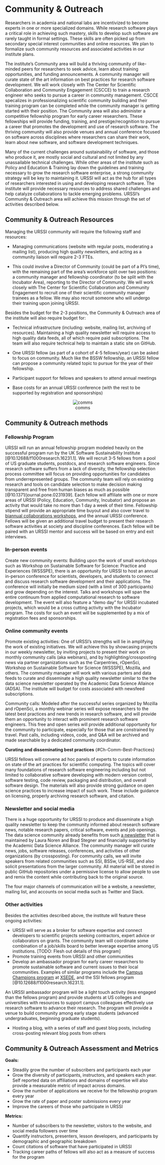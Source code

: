 # Community & Outreach {#Ch-Comm}

Researchers in academia and national labs are incentivized to become experts in one or more specialized domains.
While research software plays a critical role in achieving such mastery, skills to develop such software are rarely taught in formal settings.
These skills are often picked up from secondary special interest communities and online resources.
We plan to formalize such community resources and associated activities in our institute plans. 

The institute's Community area will build a thriving community of like-minded peers for researchers to seek advice, learn about training opportunities, and funding announcements.
A community manager will curate state of the art information on best practices for research software development. We will work closely with The Center for Scientific Collaboration and Community Engagement (CSCCE) to train a research engineer who seeks to pursue a career in community management. CSCCE specalizes in professionalizing scientific community building and their training program can be completed while the community manager is getting started with their position. 
The Community area will also administer a competitive fellowship program for early career researchers.
These fellowships will provide funding, training, and prestige/recognition to pursue a career that promotes the development and use of research software.
The thriving community will also provide venues and annual conference focused on software across disciplines where researchers can share their work, learn about new software, and software development techniques. 

Many of the current challenges around sustainability of software, and those who produce it, are mostly social and cultural and not limited by any unassailable technical challenges.
While other areas of the institute such as Policy and Education & Training lay down the guidelines and training necessary to grow the research software enterprise, a strong community strategy will be key to maintaining it.
URSSI will act as the hub for all types of researchers interested in using and developing research software.
The institute will  provide necessary resources to address shared challenges and help catalyze collaborations to tackle emerging problems.
URSSI's Community & Outreach area will achieve this mission through the set of activities described below.


## Community & Outreach Resources

Managing the URSSI community will require the following staff and resources:

- Managing communications (website with regular posts, moderating a mailing list), producing high quality newsletters, and acting as a community liaison will require 2-3 FTEs.

- This could involve a Director of Community (could be part of a PI's time), with the remaining part of the area's workforce split over two positions: a community manager and fellowship coordinator (to be split with the Incubator Area), reporting to the Director of Community. We will work closely with The Center for Scientific Collaboration and Community Engagement to recruit one of their scientific community manager trainees as a fellow. We may also recruit someone who will undergo their training upon joining URSSI.

Besides the budget for the 2-3 positions, the Community & Outreach area of the institute will also require budget for:

-  Technical infrastructure (including: website, mailing list, archiving of resources). Maintaining a high quality newsletter will require access to high quality data feeds, all of which require paid subscriptions. The team will also require technical help to maintain a static site on GitHub. 

-  One URSSI fellow (as part of a cohort of 4-5 fellows/year) can be asked to focus on community. Much like the BSSW fellowship, an URSSI fellow can propose a community related topic to pursue for the year of their fellowship. 

-  Participant support for fellows and speakers to attend annual meetings

-  Base costs for an annual URSSI conference (with the rest to be supported by registration and sponsorships)

<center>
![comms](images/comms_structure.png)
</center>



## Community & Outreach methods

### Fellowship Program

URSSI will run an annual fellowship program modeled heavily on the successful program run by the UK Software Sustainability Institute [@10.12688/f1000research.16231.1]. We will recruit 3-5 fellows from a pool of US graduate students, postdocs, and research software engineers. Since research software suffers from a lack of diversity, the fellowship selection process committee will focus on providing opportunities for candidates from underrepresented groups. The community team will rely on existing research and tools on candidate selection to make decision making transparent and free from human biases as much as possible [@10.1371/journal.pone.0231939]. Each fellow will affiliate with one or more areas of URSSI (Policy, Education, Community, Incubator) and propose an activity that would take no more than 1 day a week of their time. Fellowship stipend will provide an appropriate time buyout and also cover travel to [biannual collaborations workshops](https://eng.ox.ac.uk/events/ssi-collaborations-workshop-2020/), and the annual URSSI conference. Fellows will be given an additional travel budget to present their research software activities at society and discipline conferences. Each fellow will be paired with an URSSI mentor and success will be based on entry and exit interviews. 


### In-person events

Create new community events:
Building upon the work of small workshops such as Workshop on Sustainable Software for Science: Practice and Experiences (WSSSPE), there is an opportunity for URSSI to host an annual in-person conference for scientists, developers, and students to connect and discuss research software development and their applications.
The conference will initially be medium sized (with a limit of 300 participants) and grow depending on the interest.
Talks and workshops will span the entire continuum from applied computational research to software development.
The event will also feature a “demo day” for URSSI incubated projects, which would be a cross cutting activity with the Incubator program.
The costs for such an event will be supplemented by a mix of registration fees and sponsorships.


### Online community events

Promote existing activities: One of URSSI's strengths will lie in amplifying the work of existing initiatives.
We will achieve this by showcasing projects in our weekly newsletter, by inviting projects to present their work on monthly community calls (aka webinars), and by highlighting/crossposting news via partner organizations such as the Carpentries, rOpenSci, Workshop on Sustainable Software for Science (WSSSPE), Mozilla, and others. The community manager will work with various parters and data feeds to curate and disseminate a high quality newsletter similar to the the data science newsletter operated by the Academic Data Science Allaince (ADSA). The institute will budget for costs associated with newsfeed subscriptions. 

Community calls: Modeled after the successful series organized by Mozilla and rOpenSci, a monthly webinar series will expose researchers to the latest best practices and new trends in research software, and will provide them an opportunity to interact with prominent research software engineers.
This free and open series will provide additional opportunity for the community to participate, especially for those that are constrained by travel.
Past calls, including videos, code, and Q&A will be archived and made searchable by a dedicated community coordinator.

**Curating and disseminating best practices** {#Ch-Comm-Best-Practices}

URSSI fellows will convene ad hoc panels of experts to curate information on state of the art practices for scientific computing.
The topics will cover many foundations of research software engineering including but not limited to collaborative software developing with modern version control, software testing, code review, packaging and distribution, and overall software design.
The materials will also provide strong guidance on open science practices to increase impact of such work.
These include guidance on licensing, properly archiving research software, and citation.


### Newsletter and social media

There is a huge opportunity for URSSI to produce and disseminate a high quality newsletter to keep the community informed about research software news, notable research papers, critical software, events and job openings.
The data science community already benefits from such [a newsletter](https://cds.nyu.edu/newsletter/) that is maintained by Laura Noren and Brad Stegner and financially supported by the Academic Data Science Alliance.
The community manager will curate news, jobs, software releases, conferences, and activities of other organizations (by crossposting).
For community calls, we will invite speakers from related communities such as SSI, BSSw, US-RSE, and also solicit presentations from the larger community.
All material will be stored in public GitHub repositories under a permissive license to allow people to use and remix the content while contributing back to the original source.

The four major channels of communication will be a website, a newsletter, mailing list, and accounts on social media such as Twitter and Slack.


### Other activities  
Besides the activities described above, the institute will feature these ongoing activities:



*  URSSI will serve as a broker for software expertise and connect developers to scientific projects seeking contractors, expert advice or collaborators on grants. The community team will coordinate some combination of a job/skills board to better leverage expertise among US institutions. [TODO: Flesh out details of this program]
*   Promote training events from URSSI and other communities
*  Develop an ambassador program for early career researchers to promote sustainable software and current issues to their local communities. Examples of similar programs include the [Campus Champions program](https://www.xsede.org/community-engagement/campus-champions) at [XSEDE](https://www.xsede.org/), and the SSI fellows program [@10.12688/f1000research.16231.1].

An URSSI ambassador program will be a light touch activity (less engaged than the fellows program) and provide students at US colleges and universities with resources to support campus colleagues effectively use research software to advance their research. The program will provide a venue to build community among early stage students (advanced undergraduates, beginning graduate students).

*   Hosting a blog, with a series of staff and guest blog posts, including cross-posting relevant blog posts from others


## Community & Outreach Assessment and Metrics

**Goals: **


*   Steadily grow the number of subscribers and participants each year
*   Grow the diversity of participants, instructors, and speakers each year. Self reported data on affiliations and domains of expertise will also provide a measurable metric of impact across domains.
*   Grow the number of applications we receive for the fellowship program every year
*   Grow the rate of paper and poster submissions every year
*   Improve the careers of those who participate in URSSI

**Metrics:**


*   Number of subscribers to the newsletter, visitors to the website, and social media followers over time
*   Quantify instructors, presenters, lesson developers, and participants by demographic and geographic breakdown
*   Count citations of software that have participated in URSSI
*   Tracking career paths of fellows will also act as a measure of success for the program
